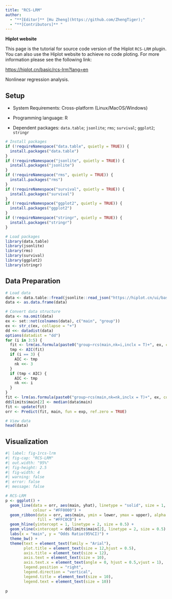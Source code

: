 ```yaml
---
title: "RCS-LRM"
author:
  - "**[Editor]** [Hu Zheng](https://github.com/ZhengTiger);"
  - "**[Contributors]** "
---
```


::: callout-note
**Hiplot website**

This page is the tutorial for source code version of the Hiplot `RCS-LRM` plugin. You can also use the Hiplot website to achieve no code ploting. For more information please see the following link:

<https://hiplot.cn/basic/rcs-lrm?lang=en>
:::

Nonlinear regression analysis.

## Setup

-   System Requirements: Cross-platform (Linux/MacOS/Windows)

-   Programming language: R

-   Dependent packages: `data.table`; `jsonlite`; `rms`; `survival`; `ggplot2`; `stringr`

```r
# Install packages
if (!requireNamespace("data.table", quietly = TRUE)) {
  install.packages("data.table")
}
if (!requireNamespace("jsonlite", quietly = TRUE)) {
  install.packages("jsonlite")
}
if (!requireNamespace("rms", quietly = TRUE)) {
  install.packages("rms")
}
if (!requireNamespace("survival", quietly = TRUE)) {
  install.packages("survival")
}
if (!requireNamespace("ggplot2", quietly = TRUE)) {
  install.packages("ggplot2")
}
if (!requireNamespace("stringr", quietly = TRUE)) {
  install.packages("stringr")
}

# Load packages
library(data.table)
library(jsonlite)
library(rms)
library(survival)
library(ggplot2)
library(stringr)
```

## Data Preparation

```r
# Load data
data <- data.table::fread(jsonlite::read_json("https://hiplot.cn/ui/basic/rcs-lrm/data.json")$exampleData$textarea[[1]])
data <- as.data.frame(data)

# Convert data structure
data <- na.omit(data)
ex <- set::not(colnames(data), c("main", "group"))
ex <- str_c(ex, collapse = "+")
dd <<- datadist(data)
options(datadist = "dd")
for (i in 3:5) {
  fit <- lrm(as.formula(paste0("group~rcs(main,nk=i,inclx = T)+", ex, collapse = "+")), data = data, x = TRUE)
  tmp <- AIC(fit)
  if (i == 3) {
    AIC <- tmp
    nk <<- 3
  }
  if (tmp < AIC) {
    AIC <- tmp
    nk <<- i
  }
}
fit <- lrm(as.formula(paste0("group~rcs(main,nk=nk,inclx = T)+", ex, collapse = "+")), data = data, x = TRUE)
dd$limits$main[2] <- median(data$main)
fit <- update(fit)
orr <- Predict(fit, main, fun = exp, ref.zero = TRUE)

# View data
head(data)
```

## Visualization

```r
#| label: fig-1rcs-lrm
#| fig-cap: "RCS-LRM"
#| out.width: "95%"
#| fig-height: 2.5
#| fig-width: 4
#| warning: false
#| error: false
#| message: false

# RCS-LRM
p <- ggplot() +
  geom_line(data = orr, aes(main, yhat), linetype = "solid", size = 1, alpha = 1,
            colour = "#FF0000") +
  geom_ribbon(data = orr, aes(main, ymin = lower, ymax = upper), alpha = 0.6, 
              fill = "#FFC0CB") +
  geom_hline(yintercept = 1, linetype = 2, size = 0.5) +
  geom_vline(xintercept = dd$limits$main[2], linetype = 2, size = 0.5) +
  labs(x = "main", y = "Odds Ratio(95%CI)") +
  theme_bw() +
  theme(text = element_text(family = "Arial"),
        plot.title = element_text(size = 12,hjust = 0.5),
        axis.title = element_text(size = 12),
        axis.text = element_text(size = 10),
        axis.text.x = element_text(angle = 0, hjust = 0.5,vjust = 1),
        legend.position = "right",
        legend.direction = "vertical",
        legend.title = element_text(size = 10),
        legend.text = element_text(size = 10))
 
p
```



